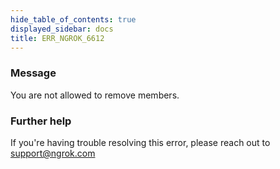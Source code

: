 ```yaml
---
hide_table_of_contents: true
displayed_sidebar: docs
title: ERR_NGROK_6612
---
```




### Message

You are not allowed to remove members.

<ErrorDetails error="err_ngrok_6612" />

### Further help

If you're having trouble resolving this error, please reach out to [support@ngrok.com](mailto:support@ngrok.com?subject=Help%20with%20ERR_NGROK_6612)
